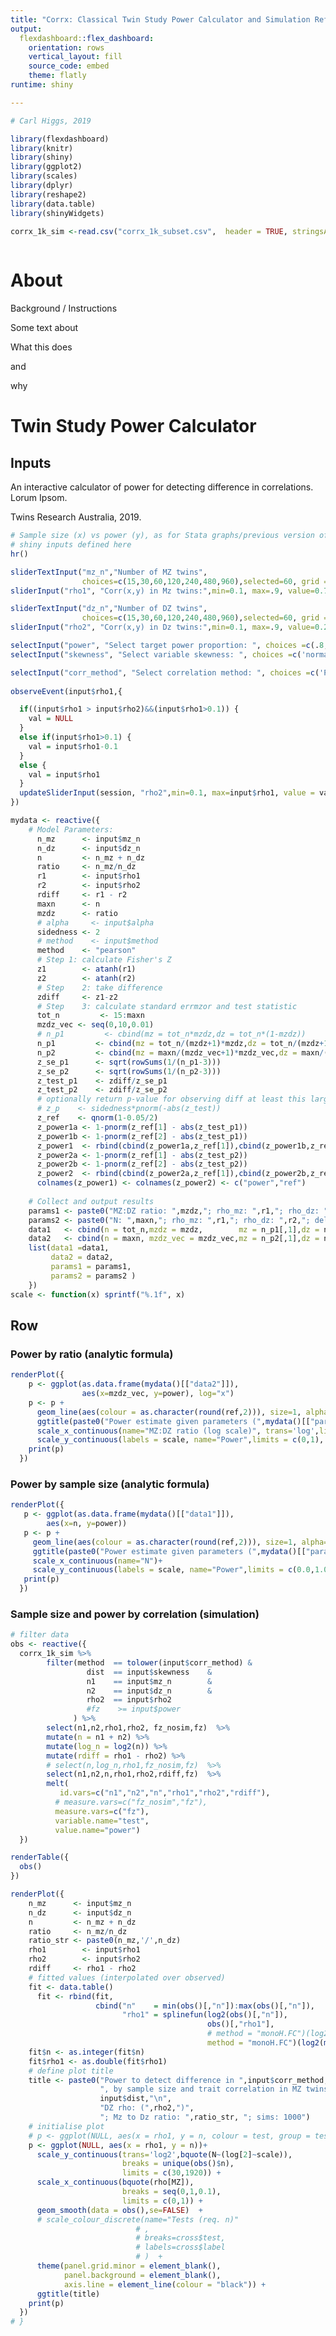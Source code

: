 ```yaml
---
title: "Corrx: Classical Twin Study Power Calculator and Simulation Reference"
output: 
  flexdashboard::flex_dashboard:
    orientation: rows
    vertical_layout: fill
    source_code: embed
    theme: flatly
runtime: shiny

---
```



```r
# Carl Higgs, 2019

library(flexdashboard)
library(knitr)
library(shiny)
library(ggplot2)
library(scales)
library(dplyr)
library(reshape2)
library(data.table)
library(shinyWidgets)

corrx_1k_sim <-read.csv("corrx_1k_subset.csv",  header = TRUE, stringsAsFactors=FALSE) 
  
```
About
=========================

Background / Instructions

Some text about

What this does

and

why

Twin Study Power Calculator
===========================

Inputs {.sidebar}
-----------------------------------------------------------------------
An interactive calculator of power for detecting difference in correlations.  Lorum Ipsom.

Twins Research Australia, 2019.
```r
# Sample size (x) vs power (y), as for Stata graphs/previous version of app
# shiny inputs defined here
hr()

sliderTextInput("mz_n","Number of MZ twins",
                choices=c(15,30,60,120,240,480,960),selected=60, grid = T)
sliderInput("rho1", "Corr(x,y) in Mz twins:",min=0.1, max=.9, value=0.7, step=0.1)

sliderTextInput("dz_n","Number of DZ twins",
                choices=c(15,30,60,120,240,480,960),selected=60, grid = T)
sliderInput("rho2", "Corr(x,y) in Dz twins:",min=0.1, max=.9, value=0.2, step=0.1)

selectInput("power", "Select target power proportion: ", choices =c(.8, .9) ,selected = .8)
selectInput("skewness", "Select variable skewness: ", choices =c('normal', 'mild', 'extreme') ,selected = 'normal')

selectInput("corr_method", "Select correlation method: ", choices =c('Pearson', 'Spearman') ,selected = 'normal')
    
observeEvent(input$rho1,{

  if((input$rho1 > input$rho2)&&(input$rho1>0.1)) {
    val = NULL
  } 
  else if(input$rho1>0.1) {
    val = input$rho1-0.1
  }
  else {
    val = input$rho1
  }
  updateSliderInput(session, "rho2",min=0.1, max=input$rho1, value = val, step=0.1)
})
```


```r
mydata <- reactive({
    # Model Parameters:
      n_mz      <- input$mz_n
      n_dz      <- input$dz_n
      n         <- n_mz + n_dz
      ratio     <- n_mz/n_dz
      r1        <- input$rho1
      r2        <- input$rho2
      rdiff     <- r1 - r2
      maxn      <- n
      mzdz      <- ratio
      # alpha     <- input$alpha
      sidedness <- 2
      # method    <- input$method
      method    <- "pearson"
      # Step 1: calculate Fisher's Z
      z1        <- atanh(r1)
      z2        <- atanh(r2)
      # Step    2: take difference
      zdiff     <- z1-z2
      # Step    3: calculate standard errmzor and test statistic
      tot_n         <- 15:maxn
      mzdz_vec <- seq(0,10,0.01)
      # n_p1         <- cbind(mz = tot_n*mzdz,dz = tot_n*(1-mzdz))
      n_p1         <- cbind(mz = tot_n/(mzdz+1)*mzdz,dz = tot_n/(mzdz+1))
      n_p2         <- cbind(mz = maxn/(mzdz_vec+1)*mzdz_vec,dz = maxn/(mzdz_vec+1))
      z_se_p1      <- sqrt(rowSums(1/(n_p1-3)))
      z_se_p2      <- sqrt(rowSums(1/(n_p2-3)))
      z_test_p1    <- zdiff/z_se_p1
      z_test_p2    <- zdiff/z_se_p2
      # optionally return p-value for observing diff at least this large under H0
      # z_p    <- sidedness*pnorm(-abs(z_test))
      z_ref    <- qnorm(1-0.05/2)
      z_power1a <- 1-pnorm(z_ref[1] - abs(z_test_p1))
      z_power1b <- 1-pnorm(z_ref[2] - abs(z_test_p1))
      z_power1  <- rbind(cbind(z_power1a,z_ref[1]),cbind(z_power1b,z_ref[2]))
      z_power2a <- 1-pnorm(z_ref[1] - abs(z_test_p2))
      z_power2b <- 1-pnorm(z_ref[2] - abs(z_test_p2))
      z_power2  <- rbind(cbind(z_power2a,z_ref[1]),cbind(z_power2b,z_ref[2]))
      colnames(z_power1) <- colnames(z_power2) <- c("power","ref")
      
    # Collect and output results
    params1 <- paste0("MZ:DZ ratio: ",mzdz,"; rho_mz: ",r1,"; rho_dz: ",r2,"; delta: ",rdiff)
    params2 <- paste0("N: ",maxn,"; rho_mz: ",r1,"; rho_dz: ",r2,"; delta: ",rdiff)
    data1   <- cbind(n = tot_n,mzdz = mzdz,        mz = n_p1[,1],dz = n_p1[,2] , power1 = z_power1)
    data2   <- cbind(n = maxn, mzdz_vec = mzdz_vec,mz = n_p2[,1],dz = n_p2[,2] , power2 = z_power2)
    list(data1 =data1, 
         data2 = data2, 
         params1 = params1,
         params2 = params2 )
    })
scale <- function(x) sprintf("%.1f", x)
```


Row {.tabset .tabset-fade}
-------------------------------------

### Power by ratio (analytic formula)

```r

renderPlot({
    p <- ggplot(as.data.frame(mydata()[["data2"]]),
                aes(x=mzdz_vec, y=power), log="x")
    p <- p +
      geom_line(aes(colour = as.character(round(ref,2))), size=1, alpha=.75,show.legend = FALSE) +
      ggtitle(paste0("Power estimate given parameters (",mydata()[["params2"]],")"))+
      scale_x_continuous(name="MZ:DZ ratio (log scale)", trans='log',limits = c(0.1,10),breaks=c(0.1,seq(0.2,1,0.2),seq(2,10,2)))+
      scale_y_continuous(labels = scale, name="Power",limits = c(0,1), expand = c(0,0) ) 
    print(p)
  })
```

### Power by sample size (analytic formula)

```r

renderPlot({
   p <- ggplot(as.data.frame(mydata()[["data1"]]),
        aes(x=n, y=power))
   p <- p +
     geom_line(aes(colour = as.character(round(ref,2))), size=1, alpha=.75,show.legend = FALSE) +
     ggtitle(paste0("Power estimate given parameters (",mydata()[["params1"]],")"))+
     scale_x_continuous(name="N")+
     scale_y_continuous(labels = scale, name="Power",limits = c(0.0,1.0), expand = c(0,0) ) 
   print(p)
  })

```



### Sample size and power by correlation (simulation)

```r

# filter data
obs <- reactive({
  corrx_1k_sim %>%
        filter(method  == tolower(input$corr_method) &
                 dist  == input$skewness    &
                 n1    == input$mz_n        &
                 n2    == input$dz_n        &
                 rho2  == input$rho2       
                 #fz    >= input$power
              ) %>%
        select(n1,n2,rho1,rho2, fz_nosim,fz)  %>%
        mutate(n = n1 + n2) %>%
        mutate(log_n = log2(n)) %>%
        mutate(rdiff = rho1 - rho2) %>%
        # select(n,log_n,rho1,fz_nosim,fz)  %>%
        select(n1,n2,n,rho1,rho2,rdiff,fz)  %>%
        melt(
           id.vars=c("n1","n2","n","rho1","rho2","rdiff"),
          # measure.vars=c("fz_nosim","fz"),
          measure.vars=c("fz"),
          variable.name="test",
          value.name="power")
  })
```



```r

renderTable({
  obs()
})

renderPlot({
    n_mz      <- input$mz_n
    n_dz      <- input$dz_n
    n         <- n_mz + n_dz
    ratio     <- n_mz/n_dz
    ratio_str <- paste0(n_mz,'/',n_dz)
    rho1        <- input$rho1
    rho2        <- input$rho2
    rdiff     <- rho1 - rho2
    # fitted values (interpolated over observed)
    fit <- data.table()
      fit <- rbind(fit,
                   cbind("n"    = min(obs()[,"n"]):max(obs()[,"n"]),
                         "rho1" = splinefun(log2(obs()[,"n"]),
                                            obs()[,"rho1"],
                                            # method = "monoH.FC")(log2(min(obs()$n):max(obs()$n)))))
                                            method = "monoH.FC")(log2(min(obs()$n):max(obs()$n)))))
    fit$n <- as.integer(fit$n)
    fit$rho1 <- as.double(fit$rho1)
    # define plot title
    title <- paste0("Power to detect difference in ",input$corr_method," correlations >= ",input$power,
                    ", by sample size and trait correlation in MZ twins\n",
                    input$dist,"\n",
                    "DZ rho: (",rho2,")",
                    "; Mz to Dz ratio: ",ratio_str, "; sims: 1000")
    # initialise plot
    # p <- ggplot(NULL, aes(x = rho1, y = n, colour = test, group = test))+ 
    p <- ggplot(NULL, aes(x = rho1, y = n))+ 
      scale_y_continuous(trans='log2',bquote(N~(log[2]~scale)), 
                         breaks = unique(obs()$n),
                         limits = c(30,1920)) +
      scale_x_continuous(bquote(rho[MZ]), 
                         breaks = seq(0,1,0.1),
                         limits = c(0,1)) +
      geom_smooth(data = obs(),se=FALSE)  +
      # scale_colour_discrete(name="Tests (req. n)"
                            # ,
                            # breaks=cross$test,
                            # labels=cross$label
                            # )  +
      theme(panel.grid.minor = element_blank(),
            panel.background = element_blank(), 
            axis.line = element_line(colour = "black")) +
      ggtitle(title)
    print(p)
  })
# }
```



